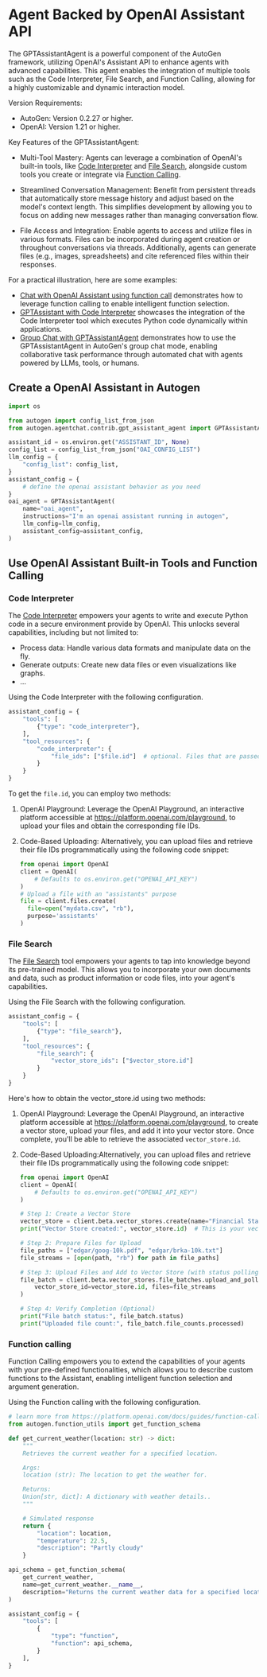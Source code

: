 # Agent Backed by OpenAI Assistant API

The GPTAssistantAgent is a powerful component of the AutoGen framework, utilizing OpenAI's Assistant API to enhance agents with advanced capabilities. This agent enables the integration of multiple tools such as the Code Interpreter, File Search, and Function Calling, allowing for a highly customizable and dynamic interaction model.

Version Requirements:

- AutoGen: Version 0.2.27 or higher.
- OpenAI: Version 1.21 or higher.

Key Features of the GPTAssistantAgent:

- Multi-Tool Mastery: Agents can leverage a combination of OpenAI's built-in tools, like [Code Interpreter](https://platform.openai.com/docs/assistants/tools/code-interpreter) and [File Search](https://platform.openai.com/docs/assistants/tools/file-search), alongside custom tools you create or integrate via [Function Calling](https://platform.openai.com/docs/assistants/tools/function-calling).

- Streamlined Conversation Management: Benefit from persistent threads that automatically store message history and adjust based on the model's context length. This simplifies development by allowing you to focus on adding new messages rather than managing conversation flow.

- File Access and Integration: Enable agents to access and utilize files in various formats. Files can be incorporated during agent creation or throughout conversations via threads. Additionally, agents can generate files (e.g., images, spreadsheets) and cite referenced files within their responses.

For a practical illustration, here are some examples:

- [Chat with OpenAI Assistant using function call](/docs/notebooks/agentchat_oai_assistant_function_call) demonstrates how to leverage function calling to enable intelligent function selection.
- [GPTAssistant with Code Interpreter](/docs/notebooks/agentchat_oai_code_interpreter) showcases the integration of the Code Interpreter tool which executes Python code dynamically within applications.
- [Group Chat with GPTAssistantAgent](/docs/notebooks/agentchat_oai_assistant_groupchat) demonstrates how to use the GPTAssistantAgent in AutoGen's group chat mode, enabling collaborative task performance through automated chat with agents powered by LLMs, tools, or humans.

## Create a OpenAI Assistant in Autogen

```python
import os

from autogen import config_list_from_json
from autogen.agentchat.contrib.gpt_assistant_agent import GPTAssistantAgent

assistant_id = os.environ.get("ASSISTANT_ID", None)
config_list = config_list_from_json("OAI_CONFIG_LIST")
llm_config = {
    "config_list": config_list,
}
assistant_config = {
    # define the openai assistant behavior as you need
}
oai_agent = GPTAssistantAgent(
    name="oai_agent",
    instructions="I'm an openai assistant running in autogen",
    llm_config=llm_config,
    assistant_config=assistant_config,
)
```

## Use OpenAI Assistant Built-in Tools and Function Calling

### Code Interpreter

The [Code Interpreter](https://platform.openai.com/docs/assistants/tools/code-interpreter) empowers your agents to write and execute Python code in a secure environment provide by OpenAI. This unlocks several capabilities, including but not limited to:

- Process data: Handle various data formats and manipulate data on the fly.
- Generate outputs: Create new data files or even visualizations like graphs.
- ...

Using the Code Interpreter with the following configuration.

```python
assistant_config = {
    "tools": [
        {"type": "code_interpreter"},
    ],
    "tool_resources": {
        "code_interpreter": {
            "file_ids": ["$file.id"]  # optional. Files that are passed at the Assistant level are accessible by all Runs with this Assistant.
        }
    }
}
```

To get the `file.id`, you can employ two methods:

1. OpenAI Playground: Leverage the OpenAI Playground, an interactive platform accessible at https://platform.openai.com/playground, to upload your files and obtain the corresponding file IDs.

2. Code-Based Uploading: Alternatively, you can upload files and retrieve their file IDs programmatically using the following code snippet:

   ```python
   from openai import OpenAI
   client = OpenAI(
       # Defaults to os.environ.get("OPENAI_API_KEY")
   )
   # Upload a file with an "assistants" purpose
   file = client.files.create(
     file=open("mydata.csv", "rb"),
     purpose='assistants'
   )
   ```

### File Search

The [File Search](https://platform.openai.com/docs/assistants/tools/file-search) tool empowers your agents to tap into knowledge beyond its pre-trained model. This allows you to incorporate your own documents and data, such as product information or code files, into your agent's capabilities.

Using the File Search with the following configuration.

```python
assistant_config = {
    "tools": [
        {"type": "file_search"},
    ],
    "tool_resources": {
        "file_search": {
            "vector_store_ids": ["$vector_store.id"]
        }
    }
}
```

Here's how to obtain the vector_store.id using two methods:

1. OpenAI Playground: Leverage the OpenAI Playground, an interactive platform accessible at https://platform.openai.com/playground, to create a vector store, upload your files, and add it into your vector store. Once complete, you'll be able to retrieve the associated `vector_store.id`.

2. Code-Based Uploading:Alternatively, you can upload files and retrieve their file IDs programmatically using the following code snippet:

   ```python
   from openai import OpenAI
   client = OpenAI(
       # Defaults to os.environ.get("OPENAI_API_KEY")
   )

   # Step 1: Create a Vector Store
   vector_store = client.beta.vector_stores.create(name="Financial Statements")
   print("Vector Store created:", vector_store.id)  # This is your vector_store.id

   # Step 2: Prepare Files for Upload
   file_paths = ["edgar/goog-10k.pdf", "edgar/brka-10k.txt"]
   file_streams = [open(path, "rb") for path in file_paths]

   # Step 3: Upload Files and Add to Vector Store (with status polling)
   file_batch = client.beta.vector_stores.file_batches.upload_and_poll(
       vector_store_id=vector_store.id, files=file_streams
   )

   # Step 4: Verify Completion (Optional)
   print("File batch status:", file_batch.status)
   print("Uploaded file count:", file_batch.file_counts.processed)
   ```

### Function calling

Function Calling empowers you to extend the capabilities of your agents with your pre-defined functionalities, which allows you to describe custom functions to the Assistant, enabling intelligent function selection and argument generation.

Using the Function calling with the following configuration.

```python
# learn more from https://platform.openai.com/docs/guides/function-calling/function-calling
from autogen.function_utils import get_function_schema

def get_current_weather(location: str) -> dict:
    """
    Retrieves the current weather for a specified location.

    Args:
    location (str): The location to get the weather for.

    Returns:
    Union[str, dict]: A dictionary with weather details..
    """

    # Simulated response
    return {
        "location": location,
        "temperature": 22.5,
        "description": "Partly cloudy"
    }

api_schema = get_function_schema(
    get_current_weather,
    name=get_current_weather.__name__,
    description="Returns the current weather data for a specified location."
)

assistant_config = {
    "tools": [
        {
            "type": "function",
            "function": api_schema,
        }
    ],
}
```
